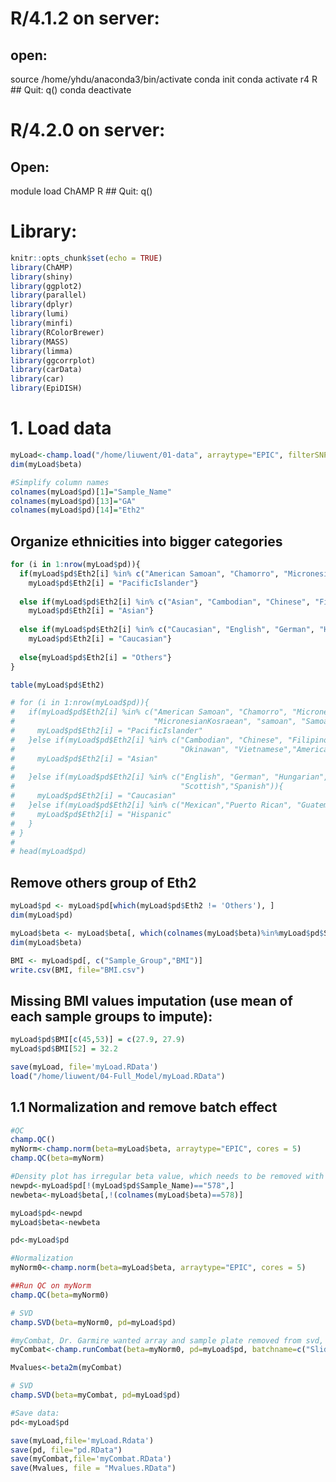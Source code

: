 # R/4.1.2 on server:
## open:
source /home/yhdu/anaconda3/bin/activate 
conda init 
conda activate r4
R
## Quit:
q() 
conda deactivate

# R/4.2.0 on server:
## Open:
module load ChAMP
R
## Quit:
q()

# Library:
```{r setup, include=FALSE}
knitr::opts_chunk$set(echo = TRUE)
library(ChAMP)
library(shiny)
library(ggplot2)
library(parallel)
library(dplyr)
library(lumi)
library(minfi)
library(RColorBrewer)
library(MASS)
library(limma)
library(ggcorrplot)
library(carData)
library(car)
library(EpiDISH)
```

# 1. Load data
```{r}
myLoad<-champ.load("/home/liuwent/01-data", arraytype="EPIC", filterSNPs=FALSE, filterXY=FALSE)
dim(myLoad$beta)

#Simplify column names
colnames(myLoad$pd)[1]="Sample_Name"
colnames(myLoad$pd)[13]="GA"
colnames(myLoad$pd)[14]="Eth2"
```
## Organize ethnicities into bigger categories
```{r}
for (i in 1:nrow(myLoad$pd)){
  if(myLoad$pd$Eth2[i] %in% c("American Samoan", "Chamorro", "Micronesian","MicronesianChuukese", "MicronesianKosraean", "samoan", "Samoan", "Tongan", "Hawaiian", "Tahitian")){
    myLoad$pd$Eth2[i] = "PacificIslander"}
  
  else if(myLoad$pd$Eth2[i] %in% c("Asian", "Cambodian", "Chinese", "Filipino", "Japanese", "Korean", "Laotian", "Okinawan", "Vietnamese","American Indian")){
    myLoad$pd$Eth2[i] = "Asian"}
  
  else if(myLoad$pd$Eth2[i] %in% c("Caucasian", "English", "German", "Hungarian", "Irish", "Italian", "Portuguese", "Scottish","Spanish")){
    myLoad$pd$Eth2[i] = "Caucasian"}
  
  else{myLoad$pd$Eth2[i] = "Others"}
}

table(myLoad$pd$Eth2)

# for (i in 1:nrow(myLoad$pd)){
#   if(myLoad$pd$Eth2[i] %in% c("American Samoan", "Chamorro", "Micronesian","MicronesianChuukese",
#                               "MicronesianKosraean", "samoan", "Samoan", "Tongan", "Hawaiian", "Tahitian")){
#     myLoad$pd$Eth2[i] = "PacificIslander"
#   }else if(myLoad$pd$Eth2[i] %in% c("Cambodian", "Chinese", "Filipino", "Japanese", "Korean", "Laotian",
#                                     "Okinawan", "Vietnamese","American Indian")){
#     myLoad$pd$Eth2[i] = "Asian"
# 
#   }else if(myLoad$pd$Eth2[i] %in% c("English", "German", "Hungarian", "Irish", "Italian", "Portuguese",
#                                     "Scottish","Spanish")){
#     myLoad$pd$Eth2[i] = "Caucasian"
#   }else if(myLoad$pd$Eth2[i] %in% c("Mexican","Puerto Rican", "Guatemalan")){
#     myLoad$pd$Eth2[i] = "Hispanic"
#   }
# }
# 
# head(myLoad$pd)
```
## Remove others group of Eth2
```{r}
myLoad$pd <- myLoad$pd[which(myLoad$pd$Eth2 != 'Others'), ]
dim(myLoad$pd)

myLoad$beta <- myLoad$beta[, which(colnames(myLoad$beta)%in%myLoad$pd$Sample_Name)]
dim(myLoad$beta)

BMI <- myLoad$pd[, c("Sample_Group","BMI")]
write.csv(BMI, file="BMI.csv")
```
## Missing BMI values imputation (use mean of each sample groups to impute):
```{r}
myLoad$pd$BMI[c(45,53)] = c(27.9, 27.9)
myLoad$pd$BMI[52] = 32.2

save(myLoad, file='myLoad.RData')
load("/home/liuwent/04-Full_Model/myLoad.RData")
```
## 1.1 Normalization and remove batch effect
```{r}
#QC
champ.QC()
myNorm<-champ.norm(beta=myLoad$beta, arraytype="EPIC", cores = 5)
champ.QC(beta=myNorm)

#Density plot has irregular beta value, which needs to be removed with the following code
newpd<-myLoad$pd[!(myLoad$pd$Sample_Name)=="578",]
newbeta<-myLoad$beta[,!(colnames(myLoad$beta)==578)]

myLoad$pd<-newpd
myLoad$beta<-newbeta

pd<-myLoad$pd

#Normalization
myNorm0<-champ.norm(beta=myLoad$beta, arraytype="EPIC", cores = 5)

##Run QC on myNorm
champ.QC(beta=myNorm0)

# SVD
champ.SVD(beta=myNorm0, pd=myLoad$pd)

#myCombat, Dr. Garmire wanted array and sample plate removed from svd, which can be done with batch name. However, the program will not allow you to remove sample_plate.
myCombat<-champ.runCombat(beta=myNorm0, pd=myLoad$pd, batchname=c("Slide", "Array"))

Mvalues<-beta2m(myCombat)

# SVD
champ.SVD(beta=myCombat, pd=myLoad$pd)

#Save data:
pd<-myLoad$pd

save(myLoad,file='myLoad.Rdata')
save(pd, file="pd.RData")
save(myCombat,file='myCombat.RData')
save(Mvalues, file = "Mvalues.RData")
```